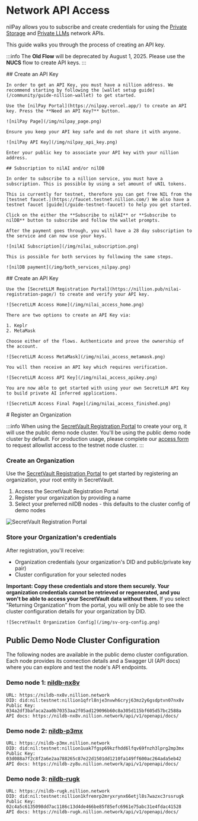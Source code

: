 
# Network API Access

nilPay allows you to subscribe and create credentials for using the [Private Storage](/build/private-storage/overview) and [Private LLMs](/build/private-llms/overview) network APIs.

This guide walks you through the process of creating an API key.

:::info
The **Old Flow** will be deprecated by August 1, 2025. Please use the **NUCS** flow to create API keys.
:::

<Tabs>
  <TabItem value='nucs-flow' label='NUCS'>
    ## Create an API Key

    In order to get an API Key, you must have a nillion address. We recommend starting by following the [wallet setup guide](/community/guide-nillion-wallet) to get started.

    Use the [nilPay Portal](https://nilpay.vercel.app/) to create an API key. Press the **Need an API Key?** button.

    ![nilPay Page](/img/nilpay_page.png)

    Ensure you keep your API key safe and do not share it with anyone.

    ![nilPay API Key](/img/nilpay_api_key.png)

    Enter your public key to associate your API key with your nillion address.

    ## Subscription to nilAI and/or nilDB

    In order to subscribe to a nillion service, you must have a subscription. This is possible by using a set amount of uNIL tokens.

    This is currently for testnet, therefore you can get free NIL from the [testnet faucet.](https://faucet.testnet.nillion.com/) We also have a testnet faucet [guide](/guide-testnet-faucet) to help you get started.

    Click on the either the **Subscribe to nilAI** or **Subscribe to nilDB** button to subscribe and follow the wallet prompts.

    After the payment goes through, you will have a 28 day subscription to the service and can now use your keys.

    ![nilAI Subscription](/img/nilai_subscription.png)

    This is possible for both services by following the same steps.

    ![nilDB payment](/img/both_services_nilpay.png)

  </TabItem>
  <TabItem value='old-flow-llm' label='Old Flow (SecretLLM)'>
    ## Create an API Key

    Use the [SecretLLM Registration Portal](https://nillion.pub/nilai-registration-page/) to create and verify your API key.

    ![SecretLLM Access Home](/img/nilai_access_home.png)

    There are two options to create an API Key via:

    1. Keplr
    2. MetaMask

    Choose either of the flows. Authenticate and prove the ownership of the account.

    ![SecretLLM Access MetaMask](/img/nilai_access_metamask.png)

    You will then receive an API key which requires verification.

    ![SecretLLM Access API Key](/img/nilai_access_apikey.png)

    You are now able to get started with using your own SecretLLM API Key to build private AI inferred applications.

    ![SecretLLM Access Final Page](/img/nilai_access_finished.png)

  </TabItem>
    <TabItem value='old-flow-vault' label='Old Flow (SecretVault)'>
      # Register an Organization

:::info
When using the [SecretVault Registration Portal](https://sv-sda-registration.replit.app/) to create your org, it will use the public demo node cluster. You'll be using the public demo node cluster by default. For production usage, please complete our [access form](https://forms.gle/Um3xLwMKyKPyAP9i6) to request allowlist access to the testnet node cluster.
:::

### Create an Organization

Use the [SecretVault Registration Portal](https://sv-sda-registration.replit.app/) to get started by registering an organization, your root entity in SecretVault.

1. Access the SecretVault Registration Portal
2. Register your organization by providing a name
3. Select your preferred nilDB nodes - this defaults to the cluster config of demo nodes

![SecretVault Registration Portal](/img/sv-org-portal.png)

### Store your Organization's credentials

After registration, you'll receive:

- Organization credentials (your organization's DID and public/private key pair)
- Cluster configuration for your selected nodes

**Important: Copy these credentials and store them securely. Your organization credentials cannot be retrieved or regenerated, and you won't be able to access your SecretVault data without them.** If you select "Returning Organization" from the portal, you will only be able to see the cluster configuration details for your organization by DID.

    ![SecretVault Organization Config](/img/sv-org-config.png)

## Public Demo Node Cluster Configuration

The following nodes are available in the public demo cluster configuration. Each node provides its connection details and a Swagger UI (API docs) where you can explore and test the node's API endpoints.

### Demo node 1: [nildb-nx8v](https://nildb-nx8v.nillion.network/api/v1/openapi/docs/)

```
URL: https://nildb-nx8v.nillion.network
DID: did:nil:testnet:nillion1qfrl8nje3nvwh6cryj63mz2y6gsdptvn07nx8v
Public Key: 034a2df3bafaca2aa0b70353aa2f05ad129096b60c8a305d115bf605d57bc2588a
API docs: https://nildb-nx8v.nillion.network/api/v1/openapi/docs/
```

### Demo node 2: [nildb-p3mx](https://nildb-p3mx.nillion.network/api/v1/openapi/docs/)

```
URL: https://nildb-p3mx.nillion.network
DID: did:nil:testnet:nillion1uak7fgsp69kzfhdd6lfqv69fnzh3lprg2mp3mx
Public Key: 03d088a7f2c8f2a6e2aa788265c87e22d1501dd1210fa149ff600ac264ada5eb42
API docs: https://nildb-zy8u.nillion.network/api/v1/openapi/docs/
```

### Demo node 3: [nildb-rugk](https://nildb-rugk.nillion.network/api/v1/openapi/docs/)

```
URL: https://nildb-rugk.nillion.network
DID: did:nil:testnet:nillion1kfremrp2mryxrynx66etjl8s7wazxc3rssrugk
Public Key: 02c4a5c6135098dd7ac1186c13d4de466be85f85efc6961e75abc31e4fdac41528
API docs: https://nildb-rugk.nillion.network/api/v1/openapi/docs/
```

  </TabItem>
</Tabs>
